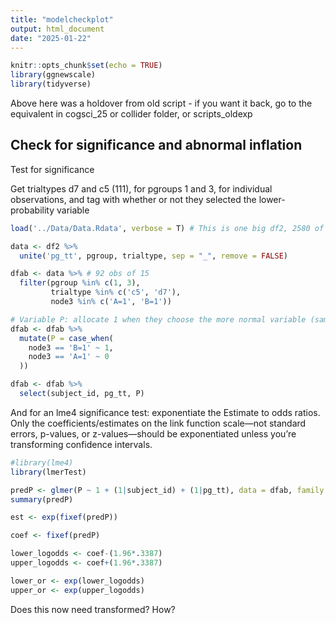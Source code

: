 ```yaml
---
title: "modelcheckplot"
output: html_document
date: "2025-01-22"
---
```


```r
knitr::opts_chunk$set(echo = TRUE)
library(ggnewscale)
library(tidyverse)
```


Above here was a holdover from old script - if you want it back, go to the equivalent in cogsci_25 or collider folder, or scripts_oldexp

## Check for significance and abnormal inflation

Test for significance

Get trialtypes d7 and c5 (111), for pgroups 1 and 3, for individual observations, and tag with whether or not they selected the lower-probability variable 

```r
load('../Data/Data.Rdata', verbose = T) # This is one big df2, 2580 of 14

data <- df2 %>% 
  unite('pg_tt', pgroup, trialtype, sep = "_", remove = FALSE)

```


```r
dfab <- data %>% # 92 obs of 15
  filter(pgroup %in% c(1, 3),
         trialtype %in% c('c5', 'd7'),
         node3 %in% c('A=1', 'B=1'))

# Variable P: allocate 1 when they choose the more normal variable (same in both pgroup 1 and 3)
dfab <- dfab %>% 
  mutate(P = case_when(
    node3 == 'B=1' ~ 1,
    node3 == 'A=1' ~ 0
  ))

dfab <- dfab %>% 
  select(subject_id, pg_tt, P) 

```


And for an lme4 significance test: exponentiate the Estimate to odds ratios. 
Only the coefficients/estimates on the link function scale—not standard errors, p-values, or z-values—should be exponentiated unless you're transforming confidence intervals.

```r
#library(lme4)
library(lmerTest)

predP <- glmer(P ~ 1 + (1|subject_id) + (1|pg_tt), data = dfab, family = binomial(link='logit'))
summary(predP)

est <- exp(fixef(predP))

coef <- fixef(predP)

lower_logodds <- coef-(1.96*.3387)
upper_logodds <- coef+(1.96*.3387)

lower_or <- exp(lower_logodds)
upper_or <- exp(upper_logodds)

```

Does this now need transformed? How?